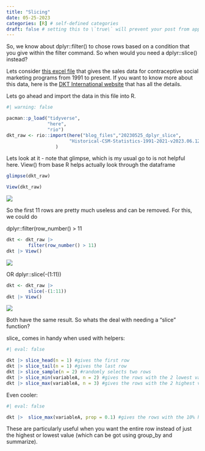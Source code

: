 ```yaml
---
title: "Slicing"
date: 05-25-2023
categories: [R] # self-defined categories
draft: false # setting this to \`true\` will prevent your post from appearing on your listing page until you're ready!
---
```


So, we know about dplyr::filter() to chose rows based on a condition that you give within the filter command. So when would you need a dplyr::slice() instead?

Lets consider [this excel file](https://www.dktinternational.org/wp-content/uploads/2023/06/Historical-CSM-Statistics-1991-2021-v2023.06.12.xlsx) that gives the sales data for contraceptive social marketing programs from 1991 to present. If you want to know more about this data, here is the [DKT International website](https://www.dktinternational.org/contraceptive-social-marketing-statistics/) that has all the details.

Lets go ahead and import the data in this file into R.

```r
#| warning: false

pacman::p_load("tidyverse", 
               "here",
               "rio")
dkt_raw <- rio::import(here("blog_files","20230525_dplyr_slice",
                       "Historical-CSM-Statistics-1991-2021-v2023.06.12.xlsx")
                  )

```

Lets look at it - note that glimpse, which is my usual go to is not helpful here. View() from base R helps actually look through the dataframe

```r
glimpse(dkt_raw)
```

```r
View(dkt_raw)
```

![](images/clipboard-2605266147.png)

So the first 11 rows are pretty much useless and can be removed. For this, we could do

dplyr::filter(row_number() \> 11

```r
dkt <- dkt_raw |> 
        filter(row_number() > 11)
dkt |> View()
```

![](images/clipboard-2725663810.png)

OR dplyr::slice(-(1:11))

```r
dkt <- dkt_raw |> 
        slice(-(1:11)) 
dkt |> View()
```

![](images/clipboard-2725663810.png)

Both have the same result. So whats the deal with needing a "slice" function?

slice\_ comes in handy when used with helpers:

```r
#| eval: false 

dkt |> slice_head(n = 1) #gives the first row
dkt |> slice_tail(n = 1) #gives the last row
dkt |> slice_sample(n = 2) #randomly selects two rows
dkt |> slice_min(variableA, n = 2) #gives the rows with the 2 lowest values of variableA
dkt |> slice_max(variableA, n = 3) #gives the rows with the 2 highest values of variableA
```

Even cooler:

```r
#| eval: false 

dkt |>  slice_max(variableA, prop = 0.1) #gives the rows with the 10% highest values of variableA
```

These are particularly useful when you want the entire row instead of just the highest or lowest value (which can be got using group_by and summarize).
